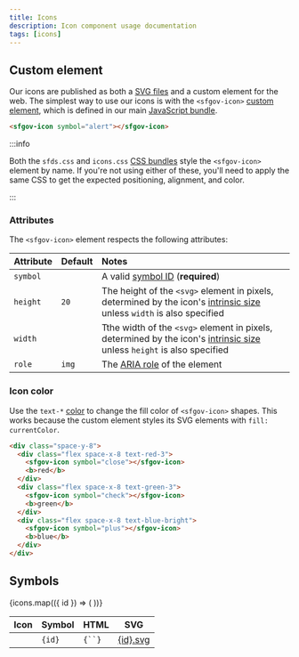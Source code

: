 ```yaml
---
title: Icons
description: Icon component usage documentation
tags: [icons]
---
```



## Custom element

Our icons are published as both a [SVG files](#symbols) and a custom element for
the web. The simplest way to use our icons is with the `<sfgov-icon>` [custom
element], which is defined in our main [JavaScript
bundle](/develop/javascript/).

```html live
<sfgov-icon symbol="alert"></sfgov-icon>
```

:::info

Both the `sfds.css` and `icons.css` [CSS bundles](../../develop/css/#bundles) style the
`<sfgov-icon>` element by name. If you're not using either of these, you'll need to apply
the <GitHubFileLink path='src/css/icons.css'>same CSS</GitHubFileLink> to get the
expected positioning, alignment, and color.

:::

### Attributes

The `<sfgov-icon>` element respects the following attributes:

| Attribute | Default | Notes |
| :-------- | :------ | :---- |
| `symbol`  |         | A valid [symbol ID](#symbols) (**required**) |
| `height`  | `20`    | The height of the `<svg>` element in pixels, determined by the icon's [intrinsic size] unless `width` is also specified |
| `width`   |         | Tthe width of the `<svg>` element in pixels, determined by the icon's [intrinsic size] unless `height` is also specified |
| `role`    | `img`   | The [ARIA role] of the element |

### Icon color

Use the `text-*` [color](/libraries/color/interface#primary-colors) to change the fill color of `<sfgov-icon>` shapes. This works because the
custom element styles its SVG elements with `fill: currentColor`.

```html live
<div class="space-y-8">
  <div class="flex space-x-8 text-red-3">
    <sfgov-icon symbol="close"></sfgov-icon>
    <b>red</b>
  </div>
  <div class="flex space-x-8 text-green-3">
    <sfgov-icon symbol="check"></sfgov-icon>
    <b>green</b>
  </div>
  <div class="flex space-x-8 text-blue-bright">
    <sfgov-icon symbol="plus"></sfgov-icon>
    <b>blue</b>
  </div>
</div>
```

## Symbols

<table>
  <thead>
    <tr>
      <th>Icon</th>
      <th>Symbol</th>
      <th>HTML</th>
      <th>SVG</th>
    </tr>
  </thead>
  <tbody>
    {icons.map(({ id }) => (
      <tr key={id} className='align-middle'>
        <td className='text-center'>
          <sfgov-icon symbol={id} width={20} height={20} />
        </td>
        <td><code className='block px-8 py-4'>{id}</code></td>
        <td><code className='block px-8 py-4'>{`<sfgov-icon symbol="${id}"></sfgov-icon>`}</code></td>
        <td><a href={publishedUrl(`icons/svg/${id}.svg`)}>{id}.svg</a></td>
      </tr>
    ))}
  </tbody>
</table>

[custom element]: https://developer.mozilla.org/en-US/docs/Web/Web_Components/Using_custom_elements
[aria role]: https://developer.mozilla.org/en-US/docs/Web/Accessibility/ARIA/ARIA_Techniques#roles
[intrinsic size]: https://www.w3.org/Graphics/SVG/WG/wiki/Intrinsic_Sizing
